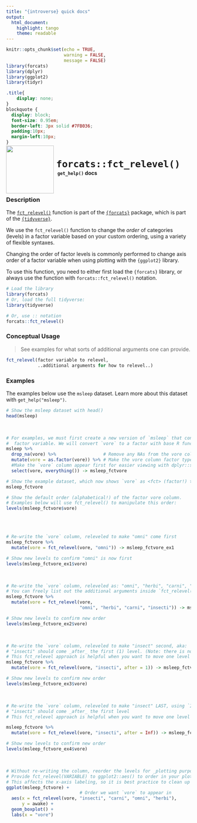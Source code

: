 ```yaml
---
title: "{introverse} quick docs"
output: 
  html_document:
    highlight: tango
    theme: readable
---
```



```r
knitr::opts_chunk$set(echo = TRUE, 
                      warning = FALSE, 
                      message = FALSE)
library(forcats)
library(dplyr)
library(ggplot2)
library(tidyr)
```

```css
.title{
    display: none;
}
blockquote {
  display: block;
  font-size: 0.95em;
  border-left: 3px solid #7FB036;
  padding:10px;
  margin-left:10px;
}
```

<div>
<br>
 <img src = "logo.png" style = "float:left;height:130px;margin-top:-30px;">
 <span style = "font-weight:bold;font-size:30px;"> 
  &nbsp;<code>forcats::fct_relevel()</code>
 </span>
 <br>
 <b>&nbsp;&nbsp;&nbsp;<code>get_help()</code> docs</b>
</div>
<br>

### Description

The [`fct_relevel()`](https://forcats.tidyverse.org/reference/fct_relevel.html) function is part of the [`{forcats}`](https://forcats.tidyverse.org/) package, which is part of the [`{tidyverse}`](https://www.tidyverse.org/).

We use the `fct_relevel()` function to change the _order_ of categories (levels) in a factor variable based on your custom ordering, using a variety of flexible syntaxes. 

Changing the order of factor levels is commonly performed to change axis order of a factor variable when using plotting with the `{ggplot2}` library.

<!-- Add the following if the topic is a function that does NOT come with base R, and uncomment/fill in the subsequent multiline HTML comment: -->
To use this function, you need to either first load the `{forcats}` library, or always use the function with `forcats::fct_relevel()` notation.

```r
# Load the library
library(forcats)
# Or, load the full tidyverse:
library(tidyverse)

# Or, use :: notation
forcats::fct_relevel()
```


### Conceptual Usage 

> See examples for what sorts of additional arguments one can provide.

```r
fct_relevel(factor variable to relevel, 
            ..additional arguments for how to relevel..)
```

### Examples

The examples below use the `msleep` dataset. Learn more about this dataset with `get_help("msleep")`.

```r
# Show the msleep dataset with head()
head(msleep)
```

<br>
```r
# For examples, we must first create a new version of `msleep` that contains a 
#  factor variable. We will convert `vore` to a factor with base R function`as.factor()`.
msleep %>%
  drop_na(vore) %>%                  # Remove any NAs from the vore column with tidyr::drop_na()
  mutate(vore = as.factor(vore)) %>% # Make the vore column factor type with dplyr::mutate() 
  #Make the `vore` column appear first for easier viewing with dplyr::select() and tidyselect::everything()
  select(vore, everything()) -> msleep_fctvore

# Show the example dataset, which now shows `vore` as <fct> (factor!) type
msleep_fctvore

# Show the default order (alphabetical!) of the factor vore column.
# Examples below will use fct_relevel() to manipulate this order:
levels(msleep_fctvore$vore)
```

<br><br>

```r
# Re-write the `vore` column, releveled to make "omni" come first
msleep_fctvore %>%
  mutate(vore = fct_relevel(vore, "omni")) -> msleep_fctvore_ex1

# Show new levels to confirm "omni" is now first
levels(msleep_fctvore_ex1$vore)
```

<br>  <!-- Do not delete the <br>, and make sure to keep the previous and following lines blank. -->


```r
# Re-write the `vore` column, releveled as: "omni", "herbi", "carni", "insecti"
# You can freely list out the additional arguments inside `fct_relevel()`
msleep_fctvore %>%
  mutate(vore = fct_relevel(vore, 
                            "omni", "herbi", "carni", "insecti")) -> msleep_fctvore_ex2

# Show new levels to confirm new order
levels(msleep_fctvore_ex2$vore)
```


<br>  <!-- Do not delete the <br>, and make sure to keep the previous and following lines blank. -->


```r
# Re-write the `vore` column, releveled to make "insect" second, aka:
# "insecti" should come _after_ the first (1) level. (Note: there is no alternative `before` argument.)
# This fct_relevel approach is helpful when you want to move one level without listing all the levels out
msleep_fctvore %>%
  mutate(vore = fct_relevel(vore, "insecti", after = 1)) -> msleep_fctvore_ex3

# Show new levels to confirm new order
levels(msleep_fctvore_ex3$vore)
```


<br>


```r
# Re-write the `vore` column, releveled to make "insect" LAST, using `Inf` ("infinity")
# "insecti" should come _after_ the first level
# This fct_relevel approach is helpful when you want to move one level without listing all the levels out

msleep_fctvore %>%
  mutate(vore = fct_relevel(vore, "insecti", after = Inf)) -> msleep_fctvore_ex4

# Show new levels to confirm new order
levels(msleep_fctvore_ex4$vore)
```

<br>

```r
# Without re-writing the column, reorder the levels for _plotting purposes only_
# Provide fct_relevel(VARIABLE) to ggplot2::aes() to order in your plot
# This affects the x-axis labeling, so it is best practice to clean up with `labs()`
ggplot(msleep_fctvore) +
                            # Order we want `vore` to appear in
  aes(x = fct_relevel(vore, "insecti", "carni", "omni", "herbi"), 
      y = awake) + 
  geom_boxplot() + 
  labs(x = "vore")
```